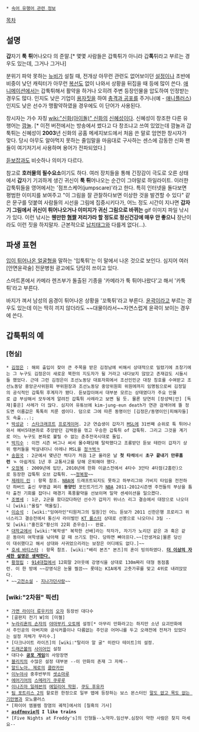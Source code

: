  * [[속어 유행어 관련 정보]]

[[목차]]
== 설명 ==
'''갑'''자기 '''툭''' '''튀'''어나오다 의 준말.[* 몇몇 사람들은 갑툭튀가 아니라 갑'''톡'''튀라고 부르는 경우도 있는데, 그거나 그거나]

분위기 파악 못하는 [[뉴비]]가 설칠 때, 전개상 아무런 관련도 없어보이던 [[설정]]이나 초반에 비중이 낮던 캐릭터가 아무런 [[복선]]도 없이 나와서 상황을 뒤집을 때 등에 많이 쓴다. [[애니메이션]]에서는 갑툭튀해서 활약을 하거나 오히려 주변 등장인물을 압도하여 인정받는 경우도 많다. 인지도 낮은 기업이 [[용자]]짓을 하여 [[충격과 공포]]를 주거나(예 - [[애니플러스]]) 인지도 낮은 선수가 맹활약하였을 경우에도 이 단어가 사용된다.

창시자는 가수 자칭 [[wiki:"신화(아이돌)" 신화]]의 [[신혜성]]이다. 신혜성이 창조한 다른 유행어는 [[깜놀]]. 
[* 이전 버전에서는 방송에서 썼다고 다 창조냐고 쓰여 있었는데 깜놀과 갑툭튀는 신혜성이 '''2003'''년 신화의 공홈 메세지보드에서 처음 쓴 말로 엄연한 창시자가 맞다. 당시 아무도 알아먹지 못하는 줄임말을 마음대로 구사하는 센스에 감동한 신화 팬들이 여기저기서 사용하며 용어가 전파되었다.]

[[듣보잡]]과도 비슷하나 의미가 다르다.


참고로 '''호러물의 필수요소'''이기도 하다. 여러 장치들을 통해 긴장감이 극도로 오른 상태에서 '''갑'''자기 기괴하게 생긴 귀신이 '''툭 튀'''어나오는 순간이 그야말로 하일라이트. 이러한 갑툭튀들을 영어에서는 '점프스케어(jumpscare)'라고 한다.
특히 인터넷을 돌다보면 평범한 이미지를 보여주고 "이 그림을 잘 관찰하다보면 이상한 것을 발견할 수 있다" 같은 문구를 덧붙여 사람들의 시선을 그림에 집중시키다가, 어느 정도 시간이 지나면 '''갑자기 그림에서 귀신이 튀어나오거나 이미지가 귀신 그림으로 바뀌는''' gif 이미지 파일 낚시가 있다. 이런 낚시는 '''웬만한 [[혐짤]] 저리가라 할 정도로 정신건강에 매우 안 좋으니''' 장난이라도 이런 짓을 하지말자. 근본적으로 [[납치태그]]와 다를게 없다(...).
== 파생 표현 ==
[[돌출입|입이 튀어나온 얼굴형]]을 말하는 '입툭튀'는 이 말에서 나온 것으로 보인다. 심지어 여러 [안면윤곽술] 전문병원 광고에도 당당히 쓰이고 있다.

스마트폰에서 카메라 렌즈부가 돌출된 기종을 '카메라가 툭 튀어나왔다'고 해서 '카툭튀'라고 부른다.

바지가 껴서 남성의 음경이 튀어나온 상황을 '꼬툭튀'라고 부른다. [[윤곽]]이라고 부르는 경우도 있는데 이는 딱히 끼지 않더라도 ~~대물이라서~~자연스럽게 윤곽이 보이는 경우에 쓴다.
== 갑툭튀의 예 ==
=== [현실] ===
 * [[김정은]] : 해외 출입이 잦아 큰 주목을 받은 김정남에 비해서 상대적으로 밀렸기에 초창기에는 그 누구도 김정은이 새로운 북한의 지도자가 될 거라고 내다보지 않았고 존재감도 시들시들 했었다. 근데 그런 김정은이 조선노동당 대표자회에서 조선인민군 대장 칭호를 수여받고 조선노동당 중앙군사위원회 부위원장과 조선노동당 중앙위원회 위원에까지 임명됨으로써 김정일의 공식적인 갑툭튀 후계자가 됐다. 듣보잡이여서 대부분 모르는 상태였다가 주요 인물로 급 부상해서 모두에게 알려진 갑툭튀 사례라고 보면 될 듯. 물론 당연히 [장성택|안] [독재|좋은] 사례가 더 많다. 심지어 유튜브에 kim-jung-eun death가 연관 검색어에 뜰 정도면 이름값은 톡톡히 치룬 셈이다. 덤으로 그에 따른 동명이인 [김정은/동명이인|피해자들]도 속출...:;
 * [[박성균]] : [[스타크래프트]] [[프로게이머]]. 2군 연습생이 갑자기 [[MSL]]에 31번째 순위로 툭 튀어나와서 예비5대본좌로 추앙받던 김택용을 꺾고 우승한 갑툭튀 of 갑툭튀. 그리고 그것을 계기로 어느 누구도 본좌로 불릴 수 없는 춘추전국시대로 돌입.
 * [[박지수]] : 이전 시즌 버그나 써서 몰수패당해 탈락했다고 조롱받던 듣보 테란이 갑자기 상위 랭커들을 박살내더니 아레나 MSL을 [[정ㅋ벅ㅋ]]
 * [[송원국]] : 2군에서 몇년간 썩다가 처음 1군 올라온 날 '''첫 타석'''에서 '''초구 끝내기 만루홈런''' ㄳ 아쉽게도 1년 후 교통사고를 당해 은퇴해야 했다.
 * [[오정복]] : 2009년에 입단, 2010년에 한화 이글스전에서 4타수 3안타 4타점(2홈런)으로 등장한 갑툭튀 오브 갑툭튀. ~~[[정복왕]]~~
 * [[제레미 린]] : 항목 참조. [[NBA]]에 드래프트되지도 못하고 하부리그와 가비지 타임을 전전하던 하버드 출신 무명급 쩌리 '''동양인''' 포인트가드가 [[NBA]] 2011-2012시즌엔 주전들의 부상을 틈타 출전 기회를 잡더니 매경기 폭풍활약을 선보이며 일약 센세이션을 일으켰다.
 * [[조병세]] : 1군, 2군을 왔다갔다하던 선수가 갑자기 위너스 리그 결승에서 대장으로 나오더니 [wiki:"올킬" 역올킬].
 * [[이승석]] : [wiki:"잉여라인"티원저그의 일원]인 어느 듣보가 2011 신한은행 프로리그 위너스리그 결승전에서 통신사 라이벌인 [[KT 롤스터]] 상대로 선봉으로 나오더니 3킬 --및 [wiki:"홍진호"황신의 22회 준우승]-- 완료.
 * [[대학교]]에서 [wiki:"복학생" 복학한 선배]라는 작자가, 자기가 노리던 같은 과 혹은 같은 동아리 여학생을 낚아채 갈 때 쓰기도 한다. 당하면 뼈아프다.~~[안생겨요|물론 당신이 대쉬했다고 해서 상대와 사귀었으리라는 보장은 어디에도 없다.]~~
 * [[호세 바티스타]] : 항목 참조. [wiki:"배리 본즈" 본즈]의 혼이 빙의하였다. '''[[더 이상의 자세한 설명은 생략한다.]]'''
 * [[황정립]] : [[914대첩]]에서 12회말 2아웃에 강영식을 상대로 130m짜리 대형 동점홈런. 이 한 방에 ~~강영식은 눈물 찔끔~~ 롯데는 KIA에게 고춧가루를 맞고 4위로 내려앉았다.
 * ~~[[고전소설]] - [[지나가던]]사람~~

=== [wiki:"2차원" 픽션] ===
 * [[가면 라이더 류우키]]의 [[오쟈]] 등장씬 대다수
 * [골판지 전기 W]의 [미젤]
 * [[누라리횬의 손자]]의 [[야마부키 오토메]] 설정[* 아무리 만화라고는 하지만 소년 요괴만화에서 주인공의 아버지와 공식커플이나 다름없는 주인공 어머니를 두고 오래전에 전처가 있었다는 설정 자체가 무리수.]
 * [다크나이트 라이즈]의 [wiki:"탈리아 알 굴" 미란다 테이트]의 설정.
 * [[드래곤볼]]의 [[사이어인]] 설정
 * 대다수 '''[[공포 게임]]'''의 사망장면
 * [[블리치]]의 수많은 설정 대부분 --이 만화의 존재 그 자체-- 
 * [[알드노아. 제로]]의 [[클란카인]] 
 * [[이누야샤]] 중후반부의 [[셋쇼마루]]
 * [[에어기어]]의 [[스메라기 쿠루루]]
 * [[이나즈마 일레븐]]의 [[에일리어 학원]], [[쿠도 후유카]]
 * [[팀 포트리스 2]]의 할로윈 한정으로 일부 맵에 등장하는 보스 몬스터인 [[말도 없고 목도 없는 기만병]]과 모노큘러스
 * [파이어 엠블렘 창염의 궤적]에서의 [칠흑의 기사]
 * '''[[asdfmovie]]의 I like trains'''
 * [Five Nights at Freddy's]의 인형들--노약자.임산부.심장이 약한 사람은 찾지 마세요--

